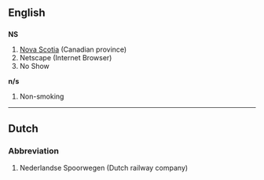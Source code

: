 {{see|ns}}
==English==
==={{abbreviation}}===
'''NS'''

#[[Nova Scotia]] (Canadian province)
#Netscape (Internet Browser)
#No Show

'''n/s'''
# Non-smoking

----

==Dutch==
===Abbreviation===
#Nederlandse Spoorwegen (Dutch railway company)